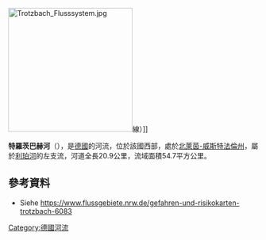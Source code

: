 {{Onesource|time=2020-08-14T04:37:04+00:00}}
{{Coord|51|39|28.907|N|8|13|9.984|E|display=title}}
[[Image:Trotzbach_Flusssystem.jpg|250px]]線）]]

'''特羅茨巴赫河'''（{{lang-de|Trotzbach}}），是[[德國|德國]]的河流，位於該國西部，處於[[北萊茵-威斯特法倫州|北萊茵-威斯特法倫州]]，屬於[[利珀河|利珀河]]的左支流，河道全長20.9公里，流域面積54.7平方公里。

==參考資料==
* Siehe https://www.flussgebiete.nrw.de/gefahren-und-risikokarten-trotzbach-6083 {{Wayback|url=https://www.flussgebiete.nrw.de/gefahren-und-risikokarten-trotzbach-6083 |date=20200810121816 }}

{{Germany-geo-stub}}
[[Category:德國河流|Category:德國河流]]